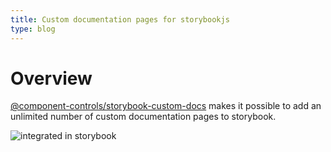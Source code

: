```yaml
---
title: Custom documentation pages for storybookjs
type: blog
---
```



# Overview

[@component-controls/storybook-custom-docs](https://github.com/ccontrols/component-controls/tree/master/misc/storybook-custom-docs) makes it possible to add an unlimited number of custom documentation pages to storybook.

![integrated in storybook](https://raw.githubusercontent.com/ccontrols/component-controls/master/integrations/storybook/images/component-controls.gif)